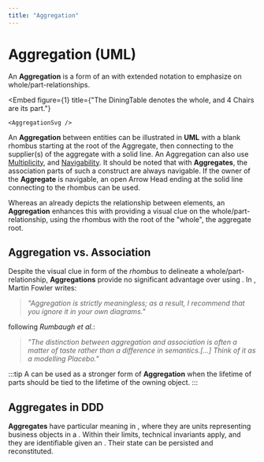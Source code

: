 ```yaml
---
title: "Aggregation"
---
```




# Aggregation (UML)

An **Aggregation** is a form of an <GlosRef name="Association" file="uml.association" /> with extended notation to emphasize on whole/part-relationships.



<Embed
    figure={1}
    title={"The DiningTable denotes the whole, and 4 Chairs are its part."}
>
    <AggregationSvg />
</Embed>


An **Aggregation** between entities can be illustrated in **UML** with a blank rhombus starting at the root of the Aggregate, then connecting to the supplier(s) of the aggregate with a solid line. An Aggregation can also use [Multiplicity](/docs/wiki/uml.association#multiplicity), and [Navigability](/docs/wiki/uml.association#navigability). It should be noted that with **Aggregates**, the association parts of such a construct are always navigable. If the owner of the **Aggregate** is navigable, an open Arrow Head ending at the solid line connecting to the rhombus can be used.

Whereas an <GlosRef name="Association" file="uml.association" /> already depicts the relationship between elements, an **Aggregation**
enhances this with providing a visual clue on the whole/part-relationship, using the rhombus with the root of the "whole", the aggregate root.

## Aggregation vs. Association
Despite the visual clue in form of the _rhombus_ to delineate a whole/part-relationship, **Aggregations** provide no significant advantage over using <GlosRef name="Associations" file="uml.association" />. In <BibRef name="UML" pp="68" />, Martin Fowler writes:

> _"Aggregation is strictly meaningless; as a result, I recommend that you ignore it in your own diagrams."_

following _Rumbaugh et al._:

> _"The distinction between aggregation and association is often a matter of taste rather than a difference in semantics.[...] Think of it as a modelling Placebo."_ <BibRef name="UREF" pp="148" />

:::tip
A <GlosRef name="Composition" file="uml.composition" /> can be used as a stronger form of **Aggregation** when the lifetime of parts
should be tied to the lifetime of the owning object.
:::

## Aggregates in DDD
**Aggregates** have particular meaning in <GlosRef name="DDD" file="ddd.domaindrivendesign" />, where they are units representing business objects in a <GlosRef name="Domain Model" file="ddd.domainmodel" />. Within their limits, technical invariants apply, and they are identifiable given an <GlosRef name="Aggregate Root" file="ddd.aggregate#aggregateroot" />. Their state can be persisted and reconstituted.

<BackButton />